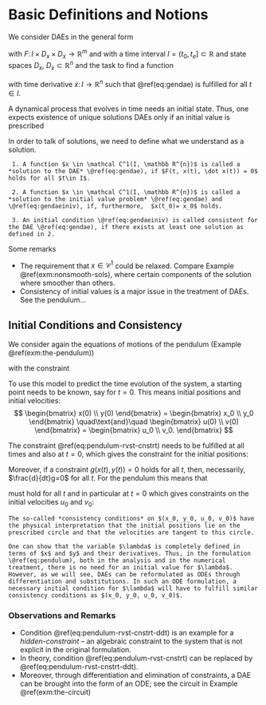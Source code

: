 # Basic Definitions and Notions

We consider DAEs in the general form 

\begin{equation}
    F(t, x, \dot x) = 0
    (\#eq:gendae)
\end{equation}

with $F\colon I \times D_x \times D_{\dot x} \to \mathbb R^m$ and with a time interval $I=(t_0,t_e] \subset \mathbb R$ and state spaces $D_x$, $D_{\dot x} \subset \mathbb R^{n}$ and the task to find a function 

\begin{equation}
    x \colon I \to \mathbb R^{n} \notag
\end{equation}

with time derivative $\dot x \colon I \to \mathbb R^{n}$ such that \@ref(eq:gendae) is fulfilled for all $t\in I$.

A dynamical process that evolves in time needs an initial state. Thus, one expects existence of unique solutions DAEs only if an initial value is prescribed 

\begin{equation}
    x(t_0) = x_0 \in \mathbb R^{n}. (\#eq:gendaeiniv) 
\end{equation}



In order to talk of solutions, we need to define what we understand as a solution.  


```definition

 1. A function $x \in \mathcal C^1(I, \mathbb R^{n})$ is called a *solution to the DAE* \@ref(eq:gendae), if $F(t, x(t), \dot x(t)) = 0$ holds for all $t\in I$.

 2. A function $x \in \mathcal C^1(I, \mathbb R^{n})$ is called a *solution to the initial value problem* \@ref(eq:gendae) and \@ref(eq:gendaeiniv), if, furthermore,  $x(t_0)= x_0$ holds.

 3. An initial condition \@ref(eq:gendaeiniv) is called consistent for the DAE \@ref(eq:gendae), if there exists at least one solution as defined in 2.

```

Some remarks

 * The requirement that $x \in \mathcal C^1$ could be relaxed. Compare Example \@ref(exm:nonsmooth-sols), where certain components of the solution where smoother than others.
 * Consistency of initial values is a major issue in the treatment of DAEs. See the pendulum...

## Initial Conditions and Consistency

We consider again the equations of motions of the pendulum (Example \@ref(exm:the-pendulum))

\begin{align*}
	\dot x(t) &= u(t) \\
	\dot y(t) &= v(t) \\
	\dot u(t) &= - 2 \lambda(t) (x(t) - c_x) \\ 
	\dot v(t) &= - 2 \lambda(t) (y(t) - c_y) - mgy
\end{align*}

with the constraint 
\begin{equation}
	0=(x(t) - c_x)^2 + (y(t) - c_y)^2 - l^2. (\#eq:pendulum-rvst-cnstrt)
\end{equation}

To use this model to predict the time evolution of the system, a starting point needs to be known, say for $t=0$. This means initial positions and initial velocities:
$$
\begin{bmatrix} 
x(0) \\ y(0)
\end{bmatrix}
=
\begin{bmatrix} 
	x_0 \\ y_0
\end{bmatrix}
\quad\text{and}\quad
\begin{bmatrix} 
u(0) \\ v(0)
\end{bmatrix}
=
\begin{bmatrix} 
	u_0 \\ v_0.
\end{bmatrix}
$$

The constraint \@ref(eq:pendulum-rvst-cnstrt) needs to be fulfilled at all times and also at $t=0$, which gives the constraint for the initial positions:

\begin{equation*}
	(x_0 - c_x)^2 + (y_0 - c_y)^2 - l^2=0.
\end{equation*}

Moreover, if a constraint $g(x(t), y(t))=0$ holds for all $t$, then, necessarily, $\frac{d}{dt}g=0$ for all $t$. For the pendulum this means that 

\begin{equation}
	2(x(t) - c_x)u(t) + 2(y(t) - c_y)v(t) = 0 (\#eq:pendulum-rvst-cnstrt-ddt)
\end{equation}

must hold for all $t$ and in particular at $t=0$ which gives constraints on the initial velocities $u_0$ and $v_0$:

\begin{equation*}
	2(x_0 - c_x)u_0 + 2(y_0 - c_y)v_0 = 0.
\end{equation*}

```remark
The so-called *consistency conditions* on $(x_0, y_0, u_0, v_0)$ have the physical interpretation that the initial positions lie on the prescribed circle and that the velocities are tangent to this circle.
```

```remark
One can show that the variable $\lambda$ is completely defined in terms of $x$ and $y$ and their derivatives. Thus, in the formulation \@ref(eq:pendulum), both in the analysis and in the numerical treatment, there is no need for an initial value for $\lambda$. However, as we will see, DAEs can be reformulated as ODEs through differentiation and substitutions. In such an ODE formulation, a necessary initial condition for $\lambda$ will have to fulfill similar consistency conditions as $(x_0, y_0, u_0, v_0)$.

```

### Observations and Remarks

 * Condition \@ref(eq:pendulum-rvst-cnstrt-ddt) is an example for a *hidden-constraint* -- an algebraic constraint to the system that is not explicit in the original formulation.
 * In theory, condition \@ref(eq:pendulum-rvst-cnstrt) can be replaced by \@ref(eq:pendulum-rvst-cnstrt-ddt).
 * Moreover, through differentiation and elimination of constraints, a DAE can be brought into the form of an ODE; see the circuit in Example \@ref(exm:the-circuit)
